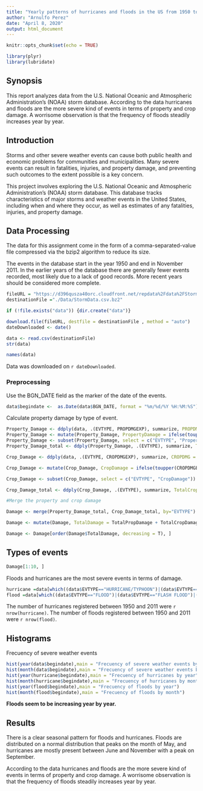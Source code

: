 ```yaml
---
title: "Yearly patterns of hurricanes and floods in the US from 1950 to 2011"
author: "Arnulfo Perez"
date: "April 8, 2020"
output: html_document
---
```


```r
knitr::opts_chunk$set(echo = TRUE)

library(plyr)
library(lubridate)
```

## Synopsis

This report analyzes data from the U.S. National Oceanic and Atmospheric Administration's (NOAA) storm database. According to the data hurricanes and floods are the more severe kind of events in terms of property and crop damage. A worrisome observation is that the frequency of floods steadily increases year by year.


## Introduction

Storms and other severe weather events can cause both public health and economic problems for communities and municipalities. Many severe events can result in fatalities, injuries, and property damage, and preventing such outcomes to the extent possible is a key concern.

This project involves exploring the U.S. National Oceanic and Atmospheric Administration's (NOAA) storm database. This database tracks characteristics of major storms and weather events in the United States, including when and where they occur, as well as estimates of any fatalities, injuries, and property damage.

## Data Processing

The data for this assignment come in the form of a comma-separated-value file compressed via the bzip2 algorithm to reduce its size. 

The events in the database start in the year 1950 and end in November 2011. In the earlier years of the database there are generally fewer events recorded, most likely due to a lack of good records. More recent years should be considered more complete.

```r

fileURL = "https://d396qusza40orc.cloudfront.net/repdata%2Fdata%2FStormData.csv.bz2"
destinationFile ="./Data/StormData.csv.bz2"

if (!file.exists("data")) {dir.create("data")}

download.file(fileURL, destfile = destinationFile , method = "auto")
dateDownloaded <- date()

data <- read.csv(destinationFile)
str(data)

names(data)
```

Data was downloaded on `r dateDownloaded`.

### Preprocessing

Use the BGN_DATE field as the marker of the date of the events.

```r
data$begindate <-  as.Date(data$BGN_DATE, format = "%m/%d/%Y %H:%M:%S")
```

Calculate property damage by type of event.

```r
Property_Damage <- ddply(data, .(EVTYPE, PROPDMGEXP), summarize, PROPDMG = sum(PROPDMG))
Property_Damage <- mutate(Property_Damage, PropertyDamage = ifelse(toupper(PROPDMGEXP) =='K', PROPDMG*1000, ifelse(toupper(PROPDMGEXP) =='M', PROPDMG*1000000, ifelse(toupper(PROPDMGEXP) == 'B', PROPDMG*1000000000, ifelse(toupper(PROPDMGEXP) == 'H', PROPDMG*100, PROPDMG)))))
Property_Damage <- subset(Property_Damage, select = c("EVTYPE", "PropertyDamage"))
Property_Damage_total <- ddply(Property_Damage, .(EVTYPE), summarize, TotalPropDamage = sum(PropertyDamage))

Crop_Damage <- ddply(data, .(EVTYPE, CROPDMGEXP), summarize, CROPDMG = sum(CROPDMG))

Crop_Damage <- mutate(Crop_Damage, CropDamage = ifelse(toupper(CROPDMGEXP) =='K', CROPDMG*1000, ifelse(toupper(CROPDMGEXP) =='M', CROPDMG*1000000, ifelse(toupper(CROPDMGEXP) == 'B', CROPDMG*1000000000, ifelse(toupper(CROPDMGEXP) == 'H', CROPDMG*100, CROPDMG)))))

Crop_Damage <- subset(Crop_Damage, select = c("EVTYPE", "CropDamage"))

Crop_Damage_total <- ddply(Crop_Damage, .(EVTYPE), summarize, TotalCropDamage = sum(CropDamage))

#Merge the property and crop damage

Damage <- merge(Property_Damage_total, Crop_Damage_total, by="EVTYPE")

Damage <- mutate(Damage, TotalDamage = TotalPropDamage + TotalCropDamage)

Damage <- Damage[order(Damage$TotalDamage, decreasing = T), ]
```

## Types of events

```r
Damage[1:10, ]
```

Floods and hurricanes are the most severe events in terms of damage.

```r
hurricane =data[which((data$EVTYPE=="HURRICANE/TYPHOON")|(data$EVTYPE=="HURRICANE")),]
flood =data[which((data$EVTYPE=="FLOOD")|(data$EVTYPE=="FLASH FLOOD")|(data$EVTYPE=="RIVER FLOOD")),]
```

The number of hurricanes registered between 1950 and 2011 were `r nrow(hurricane)`.
The number of floods registered between 1950 and 2011 were `r nrow(flood)`.

## Histograms

Frecuency of severe weather events

```r
hist(year(data$begindate),main = "Frecuency of severe weather events by year")
hist(month(data$begindate),main = "Frecuency of severe weather events by month")
hist(year(hurricane$begindate),main = "Frecuency of hurricanes by year")
hist(month(hurricane$begindate),main = "Frecuency of hurricanes by month")
hist(year(flood$begindate),main = "Frecuency of floods by year")
hist(month(flood$begindate),main = "Frecuency of floods by month")

```

**Floods seem to be increasing year by year.**

## Results 

There is a clear seasonal pattern for floods and hurricanes. Floods are distributed on a normal distribution that peaks on the month of May, and hurricanes are mostly present between June and November with a peak on September.

According to the data hurricanes and floods are the more severe kind of events in terms of property and crop damage. A worrisome observation is that the frequency of floods steadily increases year by year.

